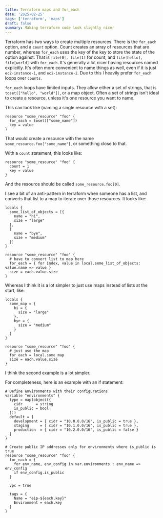 ```yaml
---
title: Terraform maps and for_each
date: '2025-02-25'
tags: ['terraform', 'maps']
draft: false
summary: Making terraform code look slightly nicer
---
```


Terraform has two ways to create multiple resources. There is the `for_each` option, and a `count` option. Count creates an array of resources that are number, whereas `for_each` uses the key of the key to store the state of the option against. That is `file[0], file[1]` for count, and `file[hello], file[world]` with `for_each`. It's generally a lot nicer having resources named explicitly. It's often more convenient to name things as well, even if it is just `ec2-instance-1`, and `ec2-instance-2`. Due to this I heavily prefer `for_each` loops over `counts`.

`for_each` loops have limited inputs. They allow either a set of strings, that is `toset(["hello", "world"])`, or a map object. Often a set of strings isn't ideal to create a resource, unless it's one resource you want to name.

This can look like (naming a single resource with a set):

```hcl
resource "some_resource" "foo" {
  for_each = toset(["some_name"])
  key = value
}
```

That would create a resource with the name `some_resource.foo["some_name"]`, or something close to that.

With a `count` statement, this looks like:

```hcl
resource "some_resource" "foo" {
  count = 1
  key = value
}
```

And the resource should be called `some_resource.foo[0]`.

I see a bit of an anti-pattern in terraform when someone has a list, and converts that list to a map to iterate over those resources. It looks like:

```hcl
locals {
  some_list_of_objects = [{
    name = "hi",
    size = "large"
  },
  {
    name = "bye",
    size = "medium"
  }]
}

resource "some_resource" "foo" {
  # have to convert list to map here
  for_each = { for index, value in local.some_list_of_objects: value.name => value }
  size = each.value.size
}
```

Whereas I think it is a lot simpler to just use maps instead of lists at the start, like:

```hcl
locals {
  some_map = {
    hi = {
      size = "large"
    },
    bye = {
      size = "medium"
    }
  }
}

resource "some_resource" "foo" {
  # just use the map
  for_each = local.some_map
  size = each.value.size
}
```

I think the second example is a lot simpler.

For completeness, here is an example with an if statement:

```hcl
# Define environments with their configurations
variable "environments" {
  type = map(object({
    cidr      = string
    is_public = bool
  }))
  default = {
    development = { cidr = "10.0.0.0/16", is_public = true },
    staging     = { cidr = "10.1.0.0/16", is_public = true },
    production  = { cidr = "10.2.0.0/16", is_public = false }
  }
}

# Create public IP addresses only for environments where is_public is true
resource "some_resource" "foo" {
  for_each = {
    for env_name, env_config in var.environments : env_name => env_config
    if env_config.is_public
  }

  vpc = true

  tags = {
    Name = "eip-${each.key}"
    Environment = each.key
  }
}
```
